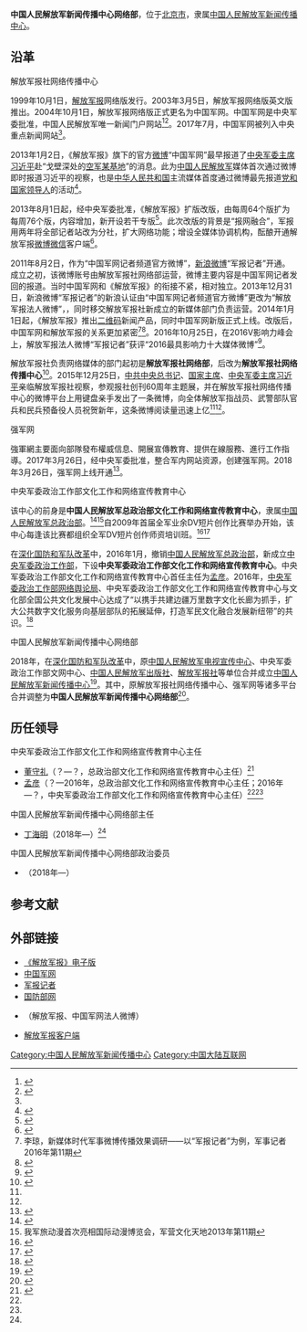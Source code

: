 {{Infobox PRCG
|color = darkgreen
|机构名称 = 中国人民解放军新闻传播中心网络部
|上级机构 = [[中国人民解放军新闻传播中心|中国人民解放军新闻传播中心]]
|机构类型 = 
|军事级别 = 
|标志1 = China Emblem PLA.svg
|标志1说明 = [[中国人民解放军军徽|中国人民解放军军徽]]
|职位1 = 主任
|人员1 =丁海明 
|衔级1 = 
|职位2 = 政治委员
|人员2 = [[孙继炼|孙继炼]] 
|职位3 =
|人员3 =
|职位4 =
|人员4 =
|地址1 = [[北京市|北京市]][[西城区|西城区]][[阜成门外大街|阜成门外大街]]34号
|成立时间 = 2018年
|a=
|b=
|c=
|d=
|E=
|e=
}}

'''中国人民解放军新闻传播中心网络部'''，位于[[北京市|北京市]]，隶属[[中国人民解放军新闻传播中心|中国人民解放军新闻传播中心]]。

==沿革==
;解放军报社网络传播中心
1999年10月1日，[[解放军报|解放军报]]网络版发行。2003年3月5日，解放军报网络版英文版推出。2004年10月1日，解放军报网络版正式更名为中国军网。中国军网是中央军委批准，中国人民解放军唯一新闻门户网站<ref name="caixin">{{Cite web|url=http://china.caixin.com/2015-12-25/100892885.html|title=孙继炼少将升任解放军报社总编辑 跻身正军级|date=2015-12-25|publisher=财新网|accessdate=2018-08-11|archive-date=2020-11-09|archive-url=https://web.archive.org/web/20201109061442/http://china.caixin.com/2015-12-25/100892885.html|dead-url=no}}</ref><ref name="qishi">{{Cite web|url=http://job.njtu.edu.cn/cms/employment/16842|title=解放军报社网络传播中心人事行政实习生招聘启事|date=2017-06-23|publisher=北京交通大学就业资讯网|access-date=2018-08-11|archive-url=https://web.archive.org/web/20180811064019/http://job.njtu.edu.cn/cms/employment/16842|archive-date=2018-08-11|dead-url=yes}}</ref>。2017年7月，中国军网被列入中央重点新闻网站<ref name=dinghm/>。

2013年1月2日，《解放军报》旗下的官方[[微博|微博]]“中国军网”最早报道了[[中央军委主席|中央军委主席]][[习近平|习近平]]赴“戈壁深处的[[中国人民解放军空军试验训练基地|空军某基地]]”的消息。此为[[中国人民解放军|中国人民解放军]]媒体首次通过微博即时报道习近平的视察，也是[[中华人民共和国|中华人民共和国]]主流媒体首度通过微博最先报道[[党和国家领导人|党和国家领导人]]的活动<ref>{{Cite web|url=http://news.ifeng.com/mainland/detail_2013_02/05/21945284_0.shtml|title=习近平就任中央军委主席两个半月巡遍各军种|date=2013-02-05|publisher=凤凰网|accessdate=2018-08-11|archive-date=2020-03-31|archive-url=https://web.archive.org/web/20200331021243/http://news.ifeng.com/mainland/detail_2013_02/05/21945284_0.shtml|dead-url=no}}</ref>。

2013年8月1日起，经中央军委批准，《解放军报》扩版改版，由每周64个版扩为每周76个版，内容增加，新开设若干专版<ref>{{Cite web|url=http://www.chinanews.com/mil/2013/08-01/5110790.shtml|title=经军中央军委批准解放军报8月1日起扩版改版|date=2013-08-01|publisher=中国新闻网|accessdate=2018-08-11|archive-date=2020-11-09|archive-url=https://web.archive.org/web/20201109061404/http://www.chinanews.com/mil/2013/08-01/5110790.shtml|dead-url=no}}</ref>。此次改版的背景是“报网融合”，军报用两年将全部记者站改为分社，扩大网络功能；增设全媒体协调机构，酝酿开通解放军报[[微博|微博]][[微信|微信]]客户端<ref name="gaiban">{{Cite web|url=http://news.ifeng.com/a/20161226/50474615_0.shtml|title=我变了，我没变：军报公开发行后的N次改版|date=2016-12-26|publisher=凤凰网|accessdate=2018-08-11|archive-date=2019-06-09|archive-url=https://web.archive.org/web/20190609024919/http://news.ifeng.com/a/20161226/50474615_0.shtml|dead-url=no}}</ref>。

2011年8月2日，作为“中国军网记者频道官方微博”，[[新浪微博|新浪微博]]“军报记者”开通。成立之初，该微博账号由解放军报社网络部运营，微博主要内容是中国军网记者发回的报道。当时中国军网和《解放军报》的衔接不紧，相对独立。2013年12月31日，新浪微博“军报记者”的新浪认证由“中国军网记者频道官方微博”更改为“解放军报法人微博”，，同时移交解放军报社新成立的新媒体部门负责运营。2014年1月1日起，《解放军报》推出[[二维码|二维码]]新闻产品，同时中国军网新版正式上线。改版后，中国军网和解放军报的关系更加紧密<ref>李琼，新媒体时代军事微博传播效果调研——以“军报记者”为例，军事记者2016年第11期</ref><ref>{{Cite web|url=http://mil.news.sina.com.cn/2013-12-31/1111757702.html|title=解放军报法人微博正式开通上线|date=2013-12-31|publisher=新浪|accessdate=2018-08-11|archive-date=2020-03-31|archive-url=https://web.archive.org/web/20200331021249/http://mil.news.sina.com.cn/2013-12-31/1111757702.html|dead-url=no}}</ref>。2016年10月25日，在2016V影响力峰会上，解放军报法人微博“军报记者”获评“2016最具影响力十大媒体微博”<ref>{{Cite web|url=http://www.81.cn/jwgz/2016-10/25/content_7324503.htm|title=军报法人微博获评“2016最具影响力十大媒体微博”|author=|date=2016-10-25|publisher=中国军网|language=|accessdate=|quote=|archive-date=2020-11-09|archive-url=https://web.archive.org/web/20201109061430/http://www.81.cn/jwgz/2016-10/25/content_7324503.htm|dead-url=no}}</ref>。

解放军报社负责网络媒体的部门起初是'''解放军报社网络部'''，后改为'''解放军报社网络传播中心'''<ref>{{Cite web|url=http://www.81.cn/jwgz/2014-10/13/content_6177357.htm|title=解放军报社网络传播中心招聘启事|date=2014-10-13|publisher=中国军网|accessdate=2018-08-11|archive-date=2018-08-11|archive-url=https://web.archive.org/web/20180811095101/http://www.81.cn/jwgz/2014-10/13/content_6177357.htm|dead-url=no}}</ref>。2015年12月25日，[[中国共产党中央委员会总书记|中共中央总书记]]、[[中华人民共和国主席|国家主席]]、[[中央军委主席|中央军委主席]][[习近平|习近平]]亲临解放军报社视察，参观报社创刊60周年主题展，并在解放军报社网络传播中心的微博平台上用键盘亲手发出了一条微博，向全体解放军指战员、武警部队官兵和民兵预备役人员祝贺新年，这条微博阅读量迅速上亿<ref name="qishi" /><ref name="gaiban" />。

;强军网

強軍網主要面向部隊發布權威信息、開展宣傳教育、提供在線服務、進行工作指導。2017年3月26日，经中央军委批准，整合军内网站资源，创建强军网。2018年3月26日，强军网上线开通<ref>{{Cite web|url=http://www.81.cn/jmywyl/2018-04/20/content_8009346.htm|title=强军网上线开通 网聚强军兴军的磅礴力量|date=2018-04-20|publisher=中国军网|accessdate=2018-08-11|archive-date=2020-02-03|archive-url=https://web.archive.org/web/20200203173130/http://www.81.cn/jmywyl/2018-04/20/content_8009346.htm|dead-url=no}}</ref>。

;中央军委政治工作部文化工作和网络宣传教育中心
该中心的前身是'''中国人民解放军总政治部文化工作和网络宣传教育中心'''，隶属[[中国人民解放军总政治部|中国人民解放军总政治部]]。<ref name="zgw">{{Cite web|url=http://photo.china.com.cn/news/2015-12/31/content_37431804.htm|title=解放军第三〇二医院2015年十大网络新闻揭晓[组图]|accessdate=2018-11-02|author=张若梦|date=2015-12-31|publisher=中国网|archive-date=2020-09-28|archive-url=https://web.archive.org/web/20200928001006/http://photo.china.com.cn/news/2015-12/31/content_37431804.htm|dead-url=no}}</ref><ref>我军旅动漫首次亮相国际动漫博览会，军营文化天地2013年第11期</ref>自2009年首届全军业余DV短片创作比赛举办开始，该中心每逢该比赛都组织全军DV短片创作师资培训班。<ref>{{Cite web|url=http://www.chinanews.com/mil/2013/12-17/5628567.shtml|title=全军业余DV短片创作比赛落幕 丰富官兵文化生活|accessdate=2018-11-02|date=2013-12-17|publisher=中新网|archive-date=2013-12-18|archive-url=https://web.archive.org/web/20131218075322/http://www.chinanews.com/mil/2013/12-17/5628567.shtml|dead-url=no}}</ref><ref>{{Cite web|url=http://mil.news.sina.com.cn/2009-12-25/0727578582.html|title=创新主题教育手段的一大亮点——首届全军业余DV短片创作大赛活动综述|accessdate=2018-11-02|date=2009-12-25|publisher=新浪网|archive-date=2019-01-23|archive-url=https://web.archive.org/web/20190123230803/http://mil.news.sina.com.cn/2009-12-25/0727578582.html|dead-url=no}}</ref>

在[[深化国防和军队改革|深化国防和军队改革]]中，2016年1月，撤销[[中国人民解放军总政治部|中国人民解放军总政治部]]，新成立[[中央军委政治工作部|中央军委政治工作部]]，下设'''中央军委政治工作部文化工作和网络宣传教育中心'''。中央军委政治工作部文化工作和网络宣传教育中心首任主任为[[孟彦|孟彦]]。2016年，[[中央军委政治工作部网络舆论局|中央军委政治工作部网络舆论局]]、中央军委政治工作部文化工作和网络宣传教育中心与文化部全国公共文化发展中心达成了“以携手共建边疆万里数字文化长廊为抓手，扩大公共数字文化服务向基层部队的拓展延伸，打造军民文化融合发展新纽带”的共识。<ref name="whb">{{Cite web|url=http://www.mcprc.gov.cn/whzx/zsdwdt/qgggwhfzzx_zsdw/201609/t20160918_463456.html|title=文化共享工程与全军政工网联合开展边疆万里数字文化长廊军民共建试点工作|accessdate=2018-11-02|date=2016-09-18|publisher=中华人民共和国文化部|archiveurl=https://web.archive.org/web/20170905002612/http://www.mcprc.gov.cn/whzx/zsdwdt/qgggwhfzzx_zsdw/201609/t20160918_463456.html|archivedate=2017-09-05|dead-url=yes}}</ref>

;中国人民解放军新闻传播中心网络部
2018年，在[[深化国防和军队改革|深化国防和军队改革]]中，原[[中国人民解放军新闻传播中心广播电视部|中国人民解放军电视宣传中心]]、中央军委政治工作部文网中心、[[中国人民解放军出版社|中国人民解放军出版社]]、[[解放軍報|解放军报社]]等单位合并成立[[中国人民解放军新闻传播中心|中国人民解放军新闻传播中心]]<ref name=ding>{{Cite web |url = http://media.people.com.cn/n1/2018/0620/c40606-30067803.html |title = 丁海明：军队媒体人有一个"强网梦" |author =  |date = 2018-06-20 |publisher = 人民网 |language =  |accessdate =  |quote =  |archive-date = 2018-08-11 |archive-url = https://web.archive.org/web/20180811032021/http://media.people.com.cn/n1/2018/0620/c40606-30067803.html |dead-url = no }}</ref>。其中，原解放军报社网络传播中心、强军网等诸多平台合并调整为'''中国人民解放军新闻传播中心网络部'''<ref name="dinghm">{{Cite web|url=http://3g.163.com/dy/article/DHFE1SO605148SKI.html|title=中国军网总编辑丁海明：心怀家国忧患 肩负军人担当|date=2018-05-10|publisher=网易|accessdate=2018-08-11|archive-date=2020-11-09|archive-url=https://web.archive.org/web/20201109061509/http://3g.163.com/dy/article/DHFE1SO605148SKI.html|dead-url=no}}</ref>。

==历任领导==
;中央军委政治工作部文化工作和网络宣传教育中心主任
*[[董守礼|董守礼]]（？—？，总政治部文化工作和网络宣传教育中心主任）<ref>{{Cite web|url=http://www.ndcnc.gov.cn/gongcheng/dongtai/201311/t20131101_793436.htm|title=文化共享工程惠及百万官兵|accessdate=2018-11-02|date=2013-11-01|publisher=国家数字文化网|archive-date=2018-08-11|archive-url=https://web.archive.org/web/20180811064755/http://www.ndcnc.gov.cn/gongcheng/dongtai/201311/t20131101_793436.htm|dead-url=no}}</ref>
*[[孟彦|孟彦]]（？—2016年，总政治部文化工作和网络宣传教育中心主任；2016年—？，中央军委政治工作部文化工作和网络宣传教育中心主任）<ref name="zgw" /><ref name="whb" />

{{col-begin}}
{{col-2}}
; 中国人民解放军新闻传播中心网络部主任
*[[丁海明|丁海明]]（2018年—）<ref name=dinghm/>
{{col-2}}
; 中国人民解放军新闻传播中心网络部政治委员
*[[]]（2018年—）
{{col-end}}

== 参考文献 ==
{{Reflist}}

== 外部链接==
*[http://www.81.cn/jfjbmap/paperindex.htm 《解放军报》电子版]{{Wayback|url=http://www.81.cn/jfjbmap/paperindex.htm |date=20201212032530 }}
*[http://www.81.cn 中国军网]{{Wayback|url=http://www.81.cn/ |date=20201212032529 }}
*[https://web.archive.org/web/20190414140330/http://jz.chinamil.com.cn/ 军报记者]
*[http://www.mod.gov.cn 国防部网]{{Wayback|url=http://www.mod.gov.cn/ |date=20201211133955 }}
*{{sinaweibo|jfjb|军报记者}}（解放军报、中国军网法人微博）
*[http://www.81.cn/res/app.htm 解放军报客户端]{{Wayback|url=http://www.81.cn/res/app.htm |date=20180817165750 }}

[[Category:中国人民解放军新闻传播中心|Category:中国人民解放军新闻传播中心]]
[[Category:中国大陆互联网|Category:中国大陆互联网]]